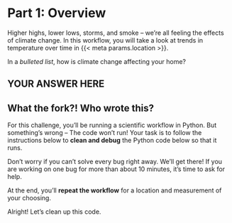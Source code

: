# Part 1: Overview

Higher highs, lower lows, storms, and smoke -- we're all feeling the effects of climate change. In this workflow, you will take a look at trends in temperature over time in {{< meta params.location >}}.


::: {.callout-discuss}
In a *bulleted list*, how is climate change affecting your home? 
:::


::: {.cell .markdown .content-visible when-format="ipynb"}
# YOUR ANSWER HERE
:::



## What the fork?! Who wrote this?

For this challenge, you'll be running a scientific workflow in Python. But something's wrong -- The code won't run! Your task is to follow the instructions below to **clean and debug** the Python code below so that it runs.

::: {.callout-tip}

Don't worry if you can't solve every bug right away. We'll get there! If you are working on one bug for more than about 10 minutes, it's time to ask for help. 

:::

At the end, you'll **repeat the workflow** for a location and measurement of your choosing.

Alright! Let's clean  up this code. 
